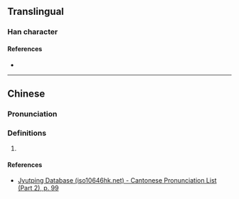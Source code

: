 {{character info/new}}
==Translingual==

===Han character===
{{Han char|rn=46|rad=山|as=07|sn=10|four=|canj=ELU|ids=⿱沂山}}

====References====
* {{Han ref|kx=0312.190|dkj=08123|dj=0613.010|hdz=10776.030|uh=5CFE|ud=23806}}

----

==Chinese==
{{zh-forms}}

===Pronunciation===
{{zh-pron
|m=yín
|c=ngan4,an4
|mc=y
|oc=y
|cat=
}}

===Definitions===
{{zh-hanzi}}

# {{rfdef|lang=zh}}

====References====
* [http://www.iso10646hk.net/jp/document/download.jsp Jyutping Database (iso10646hk.net) - Cantonese Pronunciation List (Part 2), p. 99]